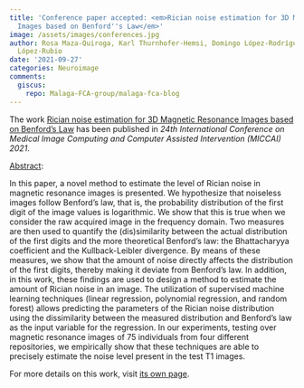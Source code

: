 ```yaml
---
title: 'Conference paper accepted: <em>Rician noise estimation for 3D Magnetic Resonance
  Images based on Benford''s Law</em>'
image: /assets/images/conferences.jpg
author: Rosa Maza-Quiroga, Karl Thurnhofer-Hemsi, Domingo López-Rodríguez, Ezequiel
  López-Rubio
date: '2021-09-27'
categories: Neuroimage
comments:
  giscus:
    repo: Malaga-FCA-group/malaga-fca-blog
---
```


The work <u>Rician noise estimation for 3D Magnetic Resonance Images based on Benford's Law</u> has been published in <em>24th International Conference on Medical Image Computing and Computer Assisted Intervention (MICCAI) 2021</em>.

<u>Abstract</u>:



In this paper, a novel method to estimate the level of Rician noise in magnetic resonance images is presented.  We hypothesize that noiseless images follow Benford's law, that is, the probability distribution of the first digit of the image values is logarithmic. We show that this is true when we consider the raw acquired image in the frequency domain. Two measures are then used to quantify the (dis)similarity between the actual distribution of the first digits and the more theoretical Benford's law: the Bhattacharyya coefficient and the Kullback-Leibler divergence. By means of these measures, we show that the amount of noise directly affects the distribution of the first digits, thereby making it deviate from Benford's law. In addition, in this work, these findings are used to design a method to estimate the amount of Rician noise in an image. The utilization of supervised machine learning techniques (linear regression, polynomial regression, and random forest) allows predicting the parameters of the Rician noise distribution using the dissimilarity between the measured distribution and Benford's law as the input variable for the regression. In our experiments, testing over magnetic resonance images of 75 individuals from four different repositories, we empirically show that these techniques are able to precisely estimate the noise level present in the test T1 images. 




For more details on this work, visit <a href='/publications/conferences/2021-miccai'>its own page</a>.

